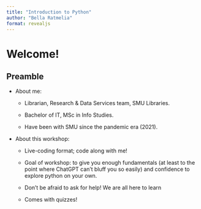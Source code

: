 ```yaml
---
title: "Introduction to Python"
author: "Bella Ratmelia"
format: revealjs
---
```


# Welcome!

## Preamble

-   About me:

    -   Librarian, Research & Data Services team, SMU Libraries.

    -   Bachelor of IT, MSc in Info Studies.

    -   Have been with SMU since the pandemic era (2021).

-   About this workshop:

    -   Live-coding format; code along with me!

    -   Goal of workshop: to give you enough fundamentals (at least to the point where ChatGPT can't bluff you so easily) and confidence to explore python on your own.

    -   Don't be afraid to ask for help! We are all here to learn

    -   Comes with quizzes!